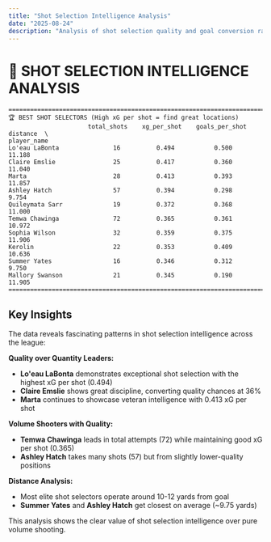 ```yaml
---
title: "Shot Selection Intelligence Analysis"
date: "2025-08-24"
description: "Analysis of shot selection quality and goal conversion rates across NWSL players"
---
```


# 🎯 SHOT SELECTION INTELLIGENCE ANALYSIS

```
================================================================================
🏆 BEST SHOT SELECTORS (High xG per shot = find great locations)
                      total_shots    xg_per_shot    goals_per_shot    distance  \
player_name
Lo'eau LaBonta               16          0.494           0.500       11.188
Claire Emslie                25          0.417           0.360       11.040
Marta                        28          0.413           0.393       11.857
Ashley Hatch                 57          0.394           0.298        9.754
Quileymata Sarr              19          0.372           0.368       11.000
Temwa Chawinga               72          0.365           0.361       10.972
Sophia Wilson                32          0.359           0.375       11.906
Kerolin                      22          0.353           0.409       10.636
Summer Yates                 16          0.346           0.312        9.750
Mallory Swanson              21          0.345           0.190       11.905
================================================================================
```

## Key Insights

The data reveals fascinating patterns in shot selection intelligence across the league:

**Quality over Quantity Leaders:**
- **Lo'eau LaBonta** demonstrates exceptional shot selection with the highest xG per shot (0.494)
- **Claire Emslie** shows great discipline, converting quality chances at 36% 
- **Marta** continues to showcase veteran intelligence with 0.413 xG per shot

**Volume Shooters with Quality:**
- **Temwa Chawinga** leads in total attempts (72) while maintaining good xG per shot (0.365)
- **Ashley Hatch** takes many shots (57) but from slightly lower-quality positions

**Distance Analysis:**
- Most elite shot selectors operate around 10-12 yards from goal
- **Summer Yates** and **Ashley Hatch** get closest on average (~9.75 yards)

This analysis shows the clear value of shot selection intelligence over pure volume shooting.